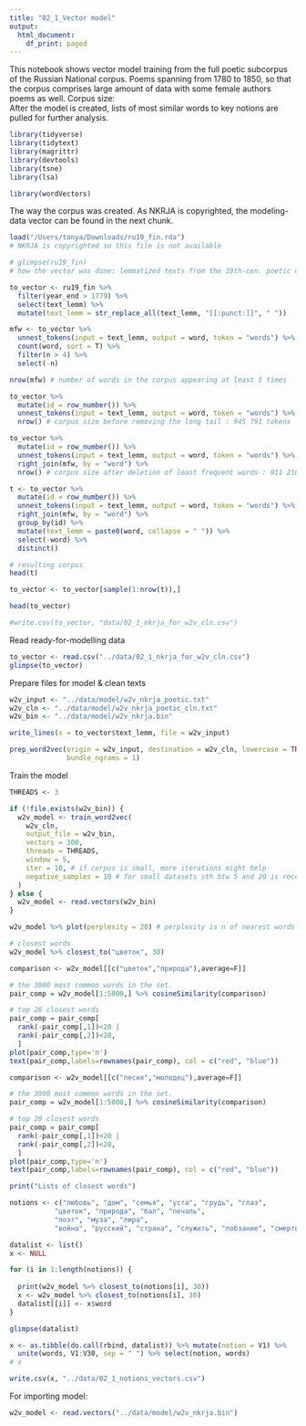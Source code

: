 ```yaml
---
title: "02_1_Vector model"
output:
  html_document:
    df_print: paged
---
```


This notebook shows vector model training from the full poetic subcorpus of the Russian National corpus. Poems spanning from 1780 to 1850, so that the corpus comprises large amount of data with some female authors poems as well. Corpus size:   
After the model is created, lists of most similar words to key notions are pulled for further analysis.

```r
library(tidyverse)
library(tidytext)
library(magrittr)
library(devtools)
library(tsne)
library(lsa)

library(wordVectors)
```

The way the corpus was created. As NKRJA is copyrighted, the modeling-data vector can be found in the next chunk.
```r
load("/Users/tonya/Downloads/ru19_fin.rda")
# NKRJA is copyrighted so this file is not available

# glimpse(ru19_fin)
# how the vector was done: lemmatized texts from the 19th-cen. poetic corpus (1st half) were taken alone and reshuffled

to_vector <- ru19_fin %>%
  filter(year_end > 1779) %>%
  select(text_lemm) %>%
  mutate(text_lemm = str_replace_all(text_lemm, "[[:punct:]]", " "))

mfw <- to_vector %>% 
  unnest_tokens(input = text_lemm, output = word, token = "words") %>% 
  count(word, sort = T) %>% 
  filter(n > 4) %>% 
  select(-n)

nrow(mfw) # number of words in the corpus appearing at least 5 times

to_vector %>% 
  mutate(id = row_number()) %>% 
  unnest_tokens(input = text_lemm, output = word, token = "words") %>% 
  nrow() # corpus size before removing the long tail : 945 791 tokens

to_vector %>% 
  mutate(id = row_number()) %>% 
  unnest_tokens(input = text_lemm, output = word, token = "words") %>% 
  right_join(mfw, by = "word") %>% 
  nrow() # corpus size after deletion of least frequent words : 911 216

t <- to_vector %>% 
  mutate(id = row_number()) %>% 
  unnest_tokens(input = text_lemm, output = word, token = "words") %>% 
  right_join(mfw, by = "word") %>% 
  group_by(id) %>% 
  mutate(text_lemm = paste0(word, collapse = " ")) %>% 
  select(-word) %>% 
  distinct()

# resulting corpus
head(t)

to_vector <- to_vector[sample(1:nrow(t)),]

head(to_vector)

#write.csv(to_vector, "data/02_1_nkrja_for_w2v_cln.csv")
```

Read ready-for-modelling data
```r
to_vector <- read.csv("../data/02_1_nkrja_for_w2v_cln.csv")
glimpse(to_vector)
```


Prepare files for model & clean texts
```r
w2v_input <- "../data/model/w2v_nkrja_poetic.txt"
w2v_cln <- "../data/model/w2v_nkrja_poetic_cln.txt"
w2v_bin <- "../data/model/w2v_nkrja.bin"

write_lines(x = to_vector$text_lemm, file = w2v_input)

prep_word2vec(origin = w2v_input, destination = w2v_cln, lowercase = TRUE,
              bundle_ngrams = 1)
```

Train the model
```r
THREADS <- 3

if (!file.exists(w2v_bin)) {
  w2v_model <- train_word2vec(
    w2v_cln,
    output_file = w2v_bin,
    vectors = 300, 
    threads = THREADS,
    window = 5,
    iter = 10, # if corpus is small, more iterations might help
    negative_samples = 10 # for small datasets sth btw 5 and 20 is recommended; large - 2 to 5
  )
} else {
  w2v_model <- read.vectors(w2v_bin)
}
```

```r
w2v_model %>% plot(perplexity = 20) # perplexity is n of nearest words 
```

```r
# closest words 
w2v_model %>% closest_to("цветок", 30)
```


```r
comparison <- w2v_model[[c("цветок","природа"),average=F]]

# the 3000 most common words in the set.
pair_comp = w2v_model[1:5000,] %>% cosineSimilarity(comparison)

# top 20 closest words
pair_comp = pair_comp[
  rank(-pair_comp[,1])<20 |
  rank(-pair_comp[,2])<20,
  ]
plot(pair_comp,type='n')
text(pair_comp,labels=rownames(pair_comp), col = c("red", "blue"))
```

```r
comparison <- w2v_model[[c("песня","молодец"),average=F]]

# the 3000 most common words in the set.
pair_comp = w2v_model[1:5000,] %>% cosineSimilarity(comparison)

# top 20 closest words
pair_comp = pair_comp[
  rank(-pair_comp[,1])<20 |
  rank(-pair_comp[,2])<20,
  ]
plot(pair_comp,type='n')
text(pair_comp,labels=rownames(pair_comp), col = c("red", "blue"))
```


```r
print("Lists of closest words")

notions <- c("любовь", "дом", "семья", "уста", "грудь", "глаз", 
           "цветок", "природа", "бал", "печаль", 
           "поэт", "муза", "лира",
           "война", "русский", "страна", "служить", "лобзание", "смерть")

datalist <- list()
x <- NULL

for (i in 1:length(notions)) {
  
  print(w2v_model %>% closest_to(notions[i], 30))
  x <- w2v_model %>% closest_to(notions[i], 30)
  datalist[[i]] <- x$word
}

```

```r
glimpse(datalist)

x <- as.tibble(do.call(rbind, datalist)) %>% mutate(notion = V1) %>% 
  unite(words, V1:V30, sep = " ") %>% select(notion, words)
# x

write.csv(x, "../data/02_1_notions_vectors.csv")
```




For importing model:
```r
w2v_model <- read.vectors("../data/model/w2v_nkrja.bin")
```

